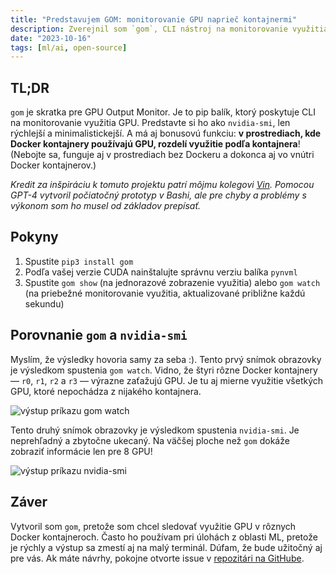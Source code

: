 ```yaml
---
title: "Predstavujem GOM: monitorovanie GPU naprieč kontajnermi"
description: Zverejnil som `gom`, CLI nástroj na monitorovanie využitia GPU v Dockerových kontajneroch.
date: "2023-10-16"
tags: [ml/ai, open-source]
---
```


## TL;DR

`gom` je skratka pre GPU Output Monitor. Je to pip balík, ktorý poskytuje CLI na monitorovanie využitia GPU. Predstavte si ho ako `nvidia-smi`, len rýchlejší a minimalistickejší. A má aj bonusovú funkciu: **v prostrediach, kde Docker kontajnery používajú GPU, rozdelí využitie podľa kontajnera**! (Nebojte sa, funguje aj v prostrediach bez Dockeru a dokonca aj vo vnútri Docker kontajnerov.)

_Kredit za inšpiráciu k tomuto projektu patrí môjmu kolegovi [Vin](https://howe.vin/). Pomocou GPT-4 vytvoril počiatočný prototyp v Bashi, ale pre chyby a problémy s výkonom som ho musel od základov prepísať._

## Pokyny

1. Spustite `pip3 install gom`
2. Podľa vašej verzie CUDA nainštalujte správnu verziu balíka `pynvml`
3. Spustite `gom show` (na jednorazové zobrazenie využitia) alebo `gom watch` (na priebežné monitorovanie využitia, aktualizované približne každú sekundu)

## Porovnanie `gom` a `nvidia-smi`

Myslím, že výsledky hovoria samy za seba :). Tento prvý snímok obrazovky je výsledkom spustenia `gom watch`. Vidno, že štyri rôzne Docker kontajnery — `r0`, `r1`, `r2` a `r3` — výrazne zaťažujú GPU. Je tu aj mierne využitie všetkých GPU, ktoré nepochádza z nijakého kontajnera.

![výstup príkazu `gom watch`](/blog-images/gom-watch.png)

Tento druhý snímok obrazovky je výsledkom spustenia `nvidia-smi`. Je neprehľadný a zbytočne ukecaný. Na väčšej ploche než `gom` dokáže zobraziť informácie len pre 8 GPU!

![výstup príkazu `nvidia-smi`](/blog-images/nvidia-smi.png)

## Záver

Vytvoril som `gom`, pretože som chcel sledovať využitie GPU v rôznych Docker kontajneroch. Často ho používam pri úlohách z oblasti ML, pretože je rýchly a výstup sa zmestí aj na malý terminál. Dúfam, že bude užitočný aj pre vás. Ak máte návrhy, pokojne otvorte issue v [repozitári na GitHube](https://github.com/bgub/gom).